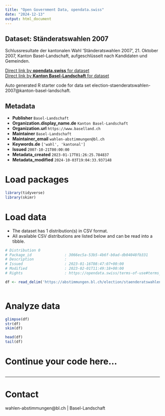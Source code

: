 ```yaml
---
title: "Open Government Data, opendata.swiss"
date: "2024-12-13"
output: html_document
---
```


## Dataset: Ständeratswahlen 2007

Schlussresultate der kantonalen Wahl 'Ständeratswahlen 2007', 21. Oktober 2007, Kanton Basel-Landschaft, aufgeschlüsselt nach Kandidaten und Gemeinden.

[Direct link by **opendata.swiss** for dataset](https://opendata.swiss/de/dataset/standeratswahlen-2007)<br>
[Direct link by **Kanton Basel-Landschaft** for dataset](https://abstimmungen.bl.ch/election/staenderatswahlen-2007/data)

Auto generated R starter code for data set election-staenderatswahlen-2007@kanton-basel-landschaft.

## Metadata

- **Publisher** `Basel-Landschaft`
- **Organization.display_name.de** `Kanton Basel-Landschaft`
- **Organization.url** `https://www.baselland.ch`
- **Maintainer** `Basel-Landschaft`
- **Maintainer_email** `wahlen-abstimmungen@bl.ch`
- **Keywords.de** `['wahl', 'kantonal']`
- **Issued** `2007-10-21T00:00:00`
- **Metadata_created** `2023-01-17T01:26:25.784837`
- **Metadata_modified** `2024-10-03T19:04:33.937148`


# Load packages

```r

library(tidyverse)
library(skimr)

```

# Load data

-   The dataset has 1 distribution(s) in CSV format.
-   All available CSV distributions are listed below and can be read into a tibble.

```r

# Distribution 0
# Package_id               : 3066ec5a-53b5-4b6f-b0ad-db04048fb331
# Description              : 
# Issued                   : 2023-01-16T08:47:07+00:00
# Modified                 : 2023-02-01T11:49:18+00:00
# Rights                   : https://opendata.swiss/terms-of-use#terms_by

df <- read_delim('https://abstimmungen.bl.ch/election/staenderatswahlen-2007/data-csv')



```

# Analyze data

```r

glimpse(df)
str(df)
skim(df)

head(df)
tail(df)

```

# Continue your code here...

```r

```

------------------------------------------------------------------------

# Contact

wahlen-abstimmungen@bl.ch | Basel-Landschaft

